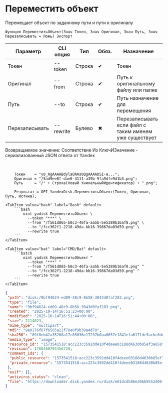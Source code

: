 ﻿---
sidebar_position: 9
description: Переместить объект и другие функции для работы с Yandex Disk в Открытом пакете интеграций - бесплатной open-source библиотеке интеграций для 1С:Предприятие 8, OneScript и CLI
keywords: [1C, 1С, 1С:Предприятие, 1С:Предприятие 8.3, API, Интеграция, Сервисы, Обмен, OneScript, CLI, Yandex Disk]
---


# Переместить объект
 Перемещает объект по заданному пути и пути к оригиналу



`Функция ПереместитьОбъект(Знач Токен, Знач Оригинал, Знач Путь, Знач Перезаписывать = Ложь) Экспорт`

  | Параметр | CLI опция | Тип | Обяз. | Назначение |
  |-|-|-|-|-|
  | Токен | --token | Строка | &#x2714; | Токен |
  | Оригинал | --from | Строка | &#x2714; | Путь к оригинальному файлу или папке |
  | Путь | --to | Строка | &#x2714; | Путь назначение для перемещения |
  | Перезаписывать | --rewrite | Булево | &#x2716; | Перезаписывать если файл с таким именем уже существует |

  
  Возвращаемое значение:   Соответствие Из КлючИЗначение - сериализованный JSON ответа от Yandex

<br/>



```bsl title="Пример использования для 1С:Предприятие/OneScript"
    Токен    = "y0_AgAAAABdylaOAAs0QgAAAAD5i-a...";
    Оригинал = "/5ad9ee8f-dae6-4111-a39b-9fa9dfe9d1b3.png";
    Путь     = "/" + Строка(Новый УникальныйИдентификатор) + ".png";

    Результат = OPI_YandexDisk.ПереместитьОбъект(Токен, Оригинал, Путь, Истина);
```
    

 <Tabs>
  
    <TabItem value="bash" label="Bash" default>
        ```bash
            oint yadisk ПереместитьОбъект \
              --token "***" \
              --from "/f561d865-b0c3-46fa-aa5b-5e5389b16af8.png" \
              --to "/fcc362f1-2218-49da-bb16-39867da03d59.png" \
              --rewrite true
        ```
    </TabItem>
  
    <TabItem value="bat" label="CMD/Bat" default>
        ```batch
            oint yadisk ПереместитьОбъект ^
              --token "***" ^
              --from "/f561d865-b0c3-46fa-aa5b-5e5389b16af8.png" ^
              --to "/fcc362f1-2218-49da-bb16-39867da03d59.png" ^
              --rewrite true
        ```
    </TabItem>
</Tabs>


```json title="Результат"
{
 "path": "disk:/9bf94624-ed09-48c9-8b58-3043d0faf283.png",
 "type": "file",
 "name": "9bf94624-ed09-48c9-8b58-3043d0faf283.png",
 "created": "2025-10-14T16:51:23+00:00",
 "modified": "2025-10-14T16:51:44+00:00",
 "size": 2114023,
 "mime_type": "multipart",
 "md5": "9e0176f87f6565a22f78e0f9b39a4d78",
 "sha256": "89f8eb42a35208a17c85036e17237b0aa0657e1841efa6171dc5acbc0dea9e18",
 "media_type": "image",
 "resource_id": "1573541518:acc223c3592dd410f4deee03188d4630b85ef3a658fa64d1ebad60e140bf7900",
 "revision": 1760460704456720,
 "comment_ids": {
  "public_resource": "1573541518:acc223c3592dd410f4deee03188d4630b85ef3a658fa64d1ebad60e140bf7900",
  "private_resource": "1573541518:acc223c3592dd410f4deee03188d4630b85ef3a658fa64d1ebad60e140bf7900"
 },
 "exif": {},
 "antivirus_status": "clean",
 "file": "https://downloader.disk.yandex.ru/disk/e01dcdb86e306b9552d06f512991213eabc3c249f179679219828ebad4c31444/68eeb7e1/Kdpe3dFisZLPovVA4r-aBmpkby3AOQiLsayEHYapOMw2ylFGSbZZrsWtGPTvHxG_-QDrqSGFBOOsS3b3gKT1zA%3D%3D?uid=1573541518&filename=9bf94624-ed09-48c9-8b58-3043d0faf283.png&disposition=attachment&hash=&limit=0&content_type=multipart&owner_uid=1573541518&fsize=2114023&hid=03d7263840468e281bd0b238a26e7d0d&media_type=image&tknv=v3&etag=9e0176f87f6565a22f78e0f9b39a4d78"
}
```
